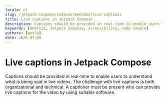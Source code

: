 ```yaml
---
locale: nl
slug: /jetpack-compose/codevoorbeelden/live-captions
title: Live captions in Jetpack Compose
description: Captions should be provided in real-time to enable users to understand what is being said in live videos.
keywords: [Android, Jetpack Compose, accessibility, code sample]
authors: [pavlo]
date: 2024-07-09
---
```


# Live captions in Jetpack Compose

Captions should be provided in real-time to enable users to understand what is being said in live videos. The challenge with live captions is both organizational and technical. A captioner must be present who can provide live captions for the video by using suitable software.

<CodeSample id="media-captions-live" platform="compose" locale="nl"/>
